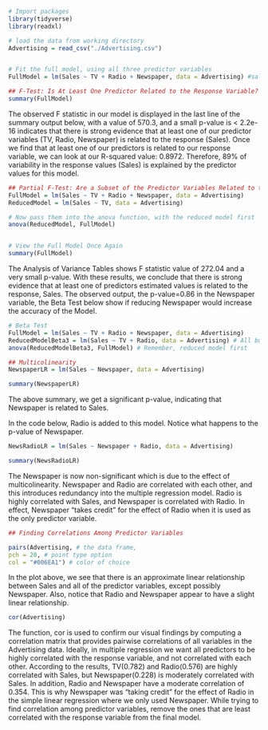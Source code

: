 

```r

# Import packages
library(tidyverse)
library(readxl)

# load the data from working directory
Advertising = read_csv("./Advertising.csv")


# Fit the full model, using all three predictor variables
FullModel = lm(Sales ~ TV + Radio + Newspaper, data = Advertising) #sales = β0 + β1 × TV + β2 × Radio + β3 × Newspaper

## F-Test: Is At Least One Predictor Related to the Response Variable?
summary(FullModel)

```

The observed F statistic in our model is displayed in the last line of the summary output below, with a value of 570.3, and a small p-value is < 2.2e-16 indicates that there is strong evidence that at least one of our predictor variables (TV, Radio, Newspaper) is related to the response (Sales). 
Once we find that at least one of our predictors is related to our response variable, we can look at our R-squared value: 0.8972. Therefore, 89% of variability in the response values (Sales) is explained by the predictor values for this model.

```r

## Partial F-Test: Are a Subset of the Predictor Variables Related to the Response?
FullModel = lm(Sales ~ TV + Radio + Newspaper, data = Advertising)
ReducedModel = lm(Sales ~ TV, data = Advertising)

# Now pass them into the anova function, with the reduced model first
anova(ReducedModel, FullModel)


# View the Full Model Once Again
summary(FullModel)

```

The Analysis of Variance Tables shows F statistic value of 272.04 and a very small p-value. With these results, we conclude that there is strong evidence that at least one of predictors estimated values is related to the response, Sales.
The observed output, the p-value=0.86 in the Newspaper variable, the Beta Test below show if reducing Newspaper would increase the accuracy of the Model.

```r

# Beta Test
FullModel = lm(Sales ~ TV + Radio + Newspaper, data = Advertising)
ReducedModelBeta3 = lm(Sales ~ TV + Radio, data = Advertising) # All but Newspaper
anova(ReducedModelBeta3, FullModel) # Remember, reduced model first

```


```r

## Multicolinearity
NewspaperLR = lm(Sales ~ Newspaper, data = Advertising)

summary(NewspaperLR)

```
The above summary, we get a significant p-value, indicating that Newspaper is related to Sales. 

In the code below, Radio is added to this model. Notice what happens to the p-value of Newspaper.
```r
NewsRadioLR = lm(Sales ~ Newspaper + Radio, data = Advertising)

summary(NewsRadioLR)
```
The Newspaper is now non-significant which is due to the effect of multicolinearity.
Newspaper and Radio are correlated with each other, and this introduces redundancy into the multiple regression model. 
Radio is highly correlated with Sales, and Newspaper is correlated with Radio. In effect, Newspaper “takes credit” for the effect of Radio when it is used as the only predictor variable.


```r

## Finding Correlations Among Predictor Variables

pairs(Advertising, # the data frame,
pch = 20, # point type option
col = "#006EA1") # color of choice

```

In the plot above, we see that there is an approximate linear relationship between Sales and all of the predictor variables, except possibly Newspaper. 
Also, notice that Radio and Newspaper appear to have a slight linear relationship.


```r
cor(Advertising)
```

The function, cor is used to confirm our visual findings by computing a correlation matrix that provides pairwise correlations of all variables in the Advertising data.
Ideally, in multiple regression we want all predictors to be highly correlated with the response variable, and not correlated with each other.
According to the results, TV(0.782) and Radio(0.576) are highly correlated with Sales, but Newspaper(0.228) is moderately correlated with Sales. 
In addition, Radio and Newspaper have a moderate correlation of 0.354. This is why Newspaper was “taking credit” for the effect of Radio in the simple linear regression where we only used Newspaper. 
While trying to find correlation among predictor variables, remove the ones that are least correlated with the response variable from the final model.
